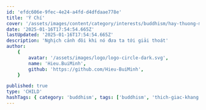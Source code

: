 ```yaml
---
id: 'efdc606e-9fec-4e24-a4fd-d4dfdaae778e'
title: 'Ý Chí'
cover: '/assets/images/content/category/interests/buddhism/hay-thuong-minh-di-cover.png'
date: '2025-01-16T17:54:54.665Z'
lastUpdated: '2025-01-16T17:54:54.665Z'
description: 'Nghịch cảnh đôi khi nó đưa ta tới giải thoát'
author:
    {
        avatar: '/assets/images/logo/logo-circle-dark.svg',
        name: 'Hieu.BuiMinh',
        github: 'https://github.com/Hieu-BuiMinh',
    }

published: true
type: 'CHILD'
hashTags: { category: 'buddhism', tags: ['buddhism', 'thich-giac-khang'] }
---
```


<Audio src="/assets/audios/content/category/interests/buddhism/y-chi.mp3" />

<Image
	className="h-[350px] max-w-[350px] m-auto"
	src="/assets/images/content/category/interests/buddhism/thich-giac-khang.png"
	alt="Hòa thượng Thích Giác Khang"
/>

Tôi 40 mấy năm trời bây giờ mới được vậy đó. Chứ không phải là tôi giỏi đâu. Tôi nói thiệt, tôi ngu hơn quý vị đó, nhưng mà quý vị hổng có bền bằng tôi đâu. Tôi nói thật, tôi nhờ cái bền. Hồi tôi mới đi học ở lớp học 60, tôi hạng 58 nha. Quý vị chắc hổng đến nỗi tệ vậy, nhưng mà bị một câu chửi của thầy Trung mà tôi khổ tâm, tôi bền bỉ luôn. Thành ra cái nghịch cảnh, nhiều khi nó đưa mình tới giải thoát.

Thôi em học hổng được, em nghỉ đi. Văn chương phú lục chẳng hay, trở về đồng ruộng học cày cho xong. Câu đó đau đớn tôi, là nhức nhối, tôi làm mấy ngày trời hổng ăn hổng ngủ. Rồi Đức Phật nói: "Con hãy gõ mãi cửa mở, con cứ làm con rùa đi, làm đừng có học con thỏ". Gối rơm, theo phận gối rơm. Nhưng mà nếu con bền rồi, con sẽ vượt hết tất cả. Con người có ý chí, làm cái gì cũng được hết. Chế tâm nhất xứ vô sự bất thành. Tập trung cái tâm mình kỷ, mạnh, lâu, sâu, mình có thể thay trời đổi đất, có thể dời non lấp biển, có thể thăng thiên độn khổ, làm cái gì cũng được. Có thiên nhãn, thiên nhĩ, tha tâm, thần túc, túc mạng. Thì đó, con người ý chí rất mạnh. Thành ra, người xưa nói: "Người không chí, như thuyền không lái, như ngựa không cương, trôi dạt lông bông không ra thế nào cả.".

Thì tôi với chí rất mạnh. Tôi nghĩ vậy rồi tôi cố gắng bền. Thành ra hồi xưa là 30 ngày (ăn) mặn. Khi tôi biết rồi, là tôi 30 ngày chay. Tôi không có ăn chay kỳ như mấy ông bà. Rồi tôi ăn chay Ngọ, tôi xuất gia luôn. Mấy ông bà biết á, xuất gia tôi rất là khó. Cha hổng cho, mẹ hổng cho, anh em không ai cho hết. Gia đình là theo Khổng giáo, hổng phải Thiên Chúa, hổng phải gì mà Khổng giáo, kêu là đạo thờ Cha mẹ. Đó là người Tàu họ rất ghét cái vấn đề đi xin ăn, đó là một cái tồi tàn, một cái xấu hổ cho gia đình, nhất là gia đình giàu có. Gia đình tôi thì hổng giàu lắm mà cũng hổng nghèo, trung lưu, gia đình ngoài chợ mà.

Thì vấn đề sinh ăn là một vấn đề xấu hổ. Chính hồi đó vua Tịnh Phạn cũng thấy là xấu hổ. Ra cản Đức Phật Thích Ca không cho đi xin ăn. Con nên nhớ rằng, con là dòng dõi vua chúa. Cha đây là vua, chẳng những nuôi con mà nuôi cả mấy ngàn tỳ kheo trong bao nhiêu năm cũng được. Con đi xin ăn vậy rồi xấu hổ cho dòng họ Thích. Thấy đâu rồi ông thí chủ tôi cũng vậy à, cuối cùng nói hổng lại tôi. Tôi xin ổng, tôi lạy ổng, tôi đi tu, ổng không cho. Rồi tôi xin riết rồi ổng mới nói chuyện hổng lại. Ổng là muốn cho có con nối dõi. Tôi nói: "Ba muốn dõi là có bốn mấy năm chục đứa cháu rồi đó. Ba muốn đứa nào thì muốn. Nói dõi là một đứa thôi, vì anh em đông mà."

Rồi cuối cùng ổng nói: "Đi đâu thì đi, nhưng mà đi rồi hổng có về nữa." Tôi nói thì tôi đi luôn á. Chết trong đạo. Thì nhờ cái câu đó mà tôi không bao giờ có dám có ý nghĩ mà ra đời. Quyết định là đi rồi hổng có về nữa. Nhưng mà theo cái đạo nào nghe hông? Mà cái đạo bình bát nối gót là tao không đồng ý. Còn nếu có đi theo đạo nối gót ôm bát (là đạo khất sĩ đó), ôm cái bình bát, xin ăn xấu hổ cho gia đình tao thì đừng có về Bạc Liêu mà về đó mà ôm bát là tao cặp đâu, tao đánh đó, nói vậy nếu là thì mình cũng ngán á, ổng mà nếu mình bị đánh dọc đường, mà ông sư mà ông già đánh, thì mình thấy cũng khó ha. Thì thôi đi xuất gia hổng dám về nữa.

Tới năm Mậu Thân, hai bên đánh nhau kịch liệt lắm. Ổng làm như ổng thấm, thấm cái khổ đau cuộc đời. Ổng mới vô tịnh xá, nghe quý sư giảng. Rồi quý sư mới kể lại cái vụ mà vua Tịnh Phạn ra cản Đức Phật không cho đi bát. Thì Đức Phật mỉm cười, nói tâu với bệ hạ: "Bệ hạ nói rất phải. Bệ hạ là dòng dõi của vua chúa, bệ hạ giữ cho uy tín, cái truyền thống của bệ hạ thì rất đúng. Tôi bây giờ không phải là vua chúa nữa, mà tôi là con của ba đời chư Phật." Mà đại vương nên nhớ, ba đời chư Phật đều đi xin ăn. Bát cơm xin ngàn nhà, thân chơi ngàn dặm xa. Muốn cùng đường sinh tử thì phải xin ăn tháng ngày qua. Bệ hạ hãy sám hối cái lời nói của bệ hạ.

Vua Tịnh Phạn hiểu liền, quỳ xuống lạy con lạy Phật. Bây giờ không phải là thái tử nữa mà là Phật.
